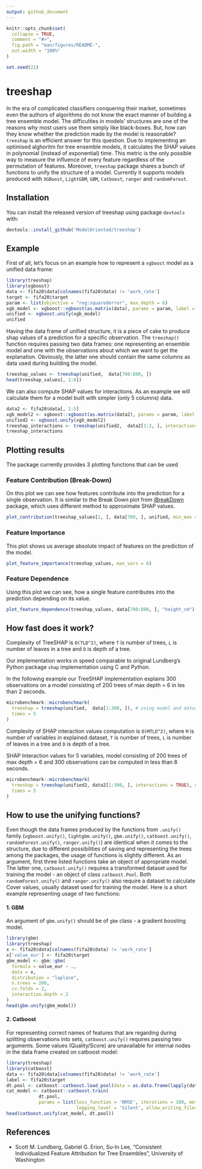 ```yaml
---
output: github_document
---
```


<!-- README.md is generated from README.Rmd. Please edit that file -->

```r
knitr::opts_chunk$set(
  collapse = TRUE,
  comment = "#>",
  fig.path = "man/figures/README-",
  out.width = "100%"
)

set.seed(21)
```

# treeshap

<!-- badges: start -->
<!-- badges: end -->

In the era of complicated classifiers conquering their market, sometimes even the authors of algorithms do not know the exact manner of building a tree ensemble model. The difficulties in models' structures are one of the reasons why most users use them simply like black-boxes. But, how can they know whether the prediction made by the model is reasonable? `treeshap` is an efficient answer for this question. Due to implementing an optimised alghoritm for tree ensemble models, it calculates the SHAP values in polynomial (instead of exponential) time. This metric is the only possible way to measure the influence of every feature regardless of the permutation of features. Moreover, `treeshap` package shares a bunch of functions to unify the structure of a model. Currently it supports models produced with `XGBoost`, `LightGBM`, `GBM`, `Catboost`, `ranger` and `randomForest`.

## Installation

You can install the released version of treeshap using package `devtools` with:

``` r
devtools::install_github('ModelOriented/treeshap')
```

## Example

First of all, let's focus on an example how to represent a `xgboost` model as a unified data frame:
```r
library(treeshap)
library(xgboost)
data <- fifa20$data[colnames(fifa20$data) != 'work_rate']
target <- fifa20$target
param <- list(objective = "reg:squarederror", max_depth = 6)
xgb_model <- xgboost::xgboost(as.matrix(data), params = param, label = target, nrounds = 200, verbose = 0)
unified <- xgboost.unify(xgb_model)
unified
```
Having the data frame of unified structure, it is a piece of cake to produce shap values of a prediction for a specific observation.
The `treeshap()` function requires passing two data frames: one representing an ensemble model and one with the observations about which we want to get the explanation. Obviously, the latter one should contain the same columns as data used during building the model.
```r
treeshap_values <- treeshap(unified,  data[700:800, ])
head(treeshap_values[, 1:6])
```

We can also compute SHAP values for interactions. As an example we will calculate them for a model built with simpler (only 5 columns) data.
```r
data2 <- fifa20$data[, 1:5]
xgb_model2 <- xgboost::xgboost(as.matrix(data2), params = param, label = target, nrounds = 200, verbose = 0)
unified2 <- xgboost.unify(xgb_model2)
treeshap_interactions <- treeshap(unified2,  data2[1:2, ], interactions = TRUE)
treeshap_interactions
```

## Plotting results

The package currently provides 3 plotting functions that can be used 

### Feature Contribution (Break-Down)

On this plot we can see how features contribute into the prediction for a single observation.
It is similar to the Break Down plot from [iBreakDown](https://github.com/ModelOriented/iBreakDown) package, which uses different method to approximate SHAP values.

```r
plot_contribution(treeshap_values[1, ], data[700, ], unified, min_max = c(0, 12000000))
```

### Feature Importance

This plot shows us average absolute impact of features on the prediction of the model.

```r
plot_feature_importance(treeshap_values, max_vars = 6)
```


### Feature Dependence

Using this plot we can see, how a single feature contributes into the prediction depending on its value.

```r
plot_feature_dependence(treeshap_values, data[700:800, ], "height_cm")
```


## How fast does it work?

Complexity of TreeSHAP is `O(TLD^2)`, where `T` is number of trees, `L` is number of leaves in a tree and `D` is depth of a tree.

Our implementation works in speed comparable to original Lundberg's Python package `shap` implementation using C and Python.

In the following example our TreeSHAP implementation explains 300 observations on a model consisting of 200 trees of max depth = 6 in les than 2 seconds. 

```r
microbenchmark::microbenchmark(
  treeshap = treeshap(unified,  data[1:300, ]), # using model and dataset from the example
  times = 5
)
```

Complexity of SHAP interaction values computation is `O(MTLD^2)`, where `M` is number of variables in explained dataset, `T` is number of trees, `L` is number of leaves in a tree and `D` is depth of a tree.

SHAP Interaction values for 5 variables, model consisting of 200 trees of max depth = 6 and 300 observations can be computed in less than 8 seconds.

```r
microbenchmark::microbenchmark(
  treeshap = treeshap(unified2, data2[1:300, ], interactions = TRUE), # using model and dataset from the example
  times = 5
)
```

## How to use the unifying functions?

Even though the data frames produced by the functions from `.unify()` family (`xgboost.unify()`, `lightgbm.unify()`, `gbm.unify()`, `catboost.unify()`, `randomForest.unify()`, `ranger.unify()`) are identical when it comes to the structure, due to different possibilities of saving and representing the trees among the packages, the usage of functions is slightly different. As an argument, first three listed functions take an object of appropriate model. The latter one, `catboost.unify()` requires a transformed dataset used for training the model - an object of class `catboost.Pool`. Both `randomForest.unify()` and `ranger.unify()` also require a dataset to calculate Cover values, usually dataset used for training the model. Here is a short example representing usage of two functions:

#### 1. GBM
An argument of `gbm.unify()` should be of `gbm` class - a gradient boosting model.
```r
library(gbm)
library(treeshap)
x <- fifa20$data[colnames(fifa20$data) != 'work_rate']
x['value_eur'] <- fifa20$target
gbm_model <- gbm::gbm(
  formula = value_eur ~ .,
  data = x,
  distribution = "laplace",
  n.trees = 200,
  cv.folds = 2,
  interaction.depth = 2
)
head(gbm.unify(gbm_model))
```

#### 2. Catboost

For representing correct names of features that are regarding during splitting observations into sets, `catboost.unify()` requires passing two arguments. Some values (Quality/Score) are unavailable for internal nodes in the data frame created on catboost model:

```r
library(treeshap)
library(catboost)
data <- fifa20$data[colnames(fifa20$data) != 'work_rate']
label <- fifa20$target
dt.pool <- catboost::catboost.load_pool(data = as.data.frame(lapply(data, as.numeric)), label = label)
cat_model <- catboost::catboost.train(
            dt.pool,
            params = list(loss_function = 'RMSE', iterations = 100, metric_period = 10,
                          logging_level = 'Silent', allow_writing_files = FALSE))
head(catboost.unify(cat_model, dt.pool))
```



## References

* Scott M. Lundberg, Gabriel G. Erion, Su-In Lee, "Consistent Individualized Feature Attribution for Tree Ensembles", University of Washington
